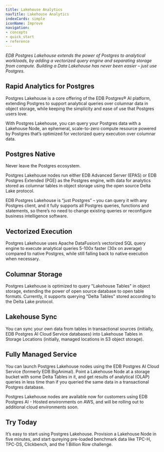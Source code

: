 ```yaml
---
title: Lakehouse Analytics
navTitle: Lakehouse Analytics
indexCards: simple
iconName: Improve
navigation:
- concepts
- quick_start
- reference
---
```


_EDB Postgres Lakehouse extends the power of Postgres to analytical workloads,
by adding a vectorized query engine and separating storage from compute. Building
a Data Lakehouse has never been easier – just use Postgres._

## Rapid Analytics for Postgres

Postgres Lakehouse is a core offering of the EDB Postgres® AI platform, extending
Postgres to support analytical queries over columnar data in object storage,
while keeping the simplicity and ease of use that Postgres users love.

With Postgres Lakehouse, you can query your Postgres data with a Lakehouse Node,
an ephemeral, scale-to-zero compute resource powered by Postgres that’s optimized for
vectorized query execution over columnar data.

## Postgres Native

Never leave the Postgres ecosystem.

Postgres Lakehouse nodes run either EDB Advanced Server (EPAS) or EDB Postgres
Extended (PGE) as the Postgres engine, with data for analytics stored as
columnar tables in object storage using the open source Delta Lake protocol.

EDB Postgres Lakehouse is “just Postgres” – you can query it with any Postgres
client, and it fully supports all Postgres queries, functions and statements, so
there’s no need to change existing queries or reconfigure business
intelligence software.

## Vectorized Execution

Postgres Lakehouse uses Apache DataFusion’s vectorized SQL query engine to
execute analytical queries 5-100x faster (30x on average) compared to native
Postgres, while still falling back to native execution when necessary.

## Columnar Storage

Postgres Lakehouse is optimized to query "Lakehouse Tables" in object storage,
extending the power of open source database to open table formats. Currently,
it supports querying "Delta Tables" stored according to the Delta Lake protocol.

## Lakehouse Sync

You can sync your own data from tables in transactional sources (initially, EDB
Postgres AI Cloud Service databases) into Lakehouse Tables in Storage Locations
(initially, managed locations in S3 object storage).

## Fully Managed Service

You can launch Postgres Lakehouse nodes using the EDB Postgres AI Cloud
Service (formerly EDB BigAnimal). Point a Lakehouse Node at a storage bucket
with some Delta Tables in it, and get results of analytical (OLAP) queries in
less time than if you queried the same data in a transactional Postgres database.

Postgres Lakehouse nodes are available now for customers using
EDB Postgres AI - Hosted environments on AWS, and will be rolling out
to additional cloud environments soon.

## Try Today

It’s easy to start using Postgres Lakehouse. Provision a Lakehouse Node in five
minutes, and start qureying pre-loaded benchmark data like TPC-H, TPC-DS,
Clickbench, and the 1 Billion Row challenge.

